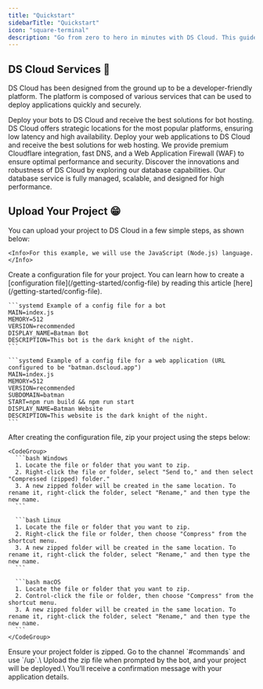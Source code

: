 ```yaml
---
title: "Quickstart"
sidebarTitle: "Quickstart"
icon: "square-terminal"
description: "Go from zero to hero in minutes with DS Cloud. This guide will help you get started with DS Cloud and understand the power of our platform."
---
```


## DS Cloud Services 🚀

DS Cloud has been designed from the ground up to be a developer-friendly platform. The platform is composed of various services that can be used to deploy applications quickly and securely.

<Card title="Bot Hosting" href="/services/bots">
  Deploy your bots to DS Cloud and receive the best solutions for bot hosting.
  DS Cloud offers strategic locations for the most popular platforms, ensuring low latency and high availability.
</Card>

<Card title="Web Hosting" href="/services/web">
  Deploy your web applications to DS Cloud and receive the best solutions for web hosting.
  We provide premium Cloudflare integration, fast DNS, and a Web Application Firewall (WAF) to ensure optimal performance and security.
</Card>

<Card title="Database as a Service" href="/services/database">
    Discover the innovations and robustness of DS Cloud by exploring our database capabilities. Our database service is fully managed, scalable, and designed for high performance.
</Card>

<SnippetIntro2 />

## Upload Your Project 😁

You can upload your project to DS Cloud in a few simple steps, as shown below:

<Steps>
  <Step title="First, read the instructions for your language.">
    <SnippetIntro />

    <Info>For this example, we will use the JavaScript (Node.js) language.</Info>
  </Step>

  <Step title="Create your DS Cloud config file.">
    Create a configuration file for your project. You can learn how to create a [configuration file](/getting-started/config-file) by reading this article [here](/getting-started/config-file).

    ```systemd Example of a config file for a bot
    MAIN=index.js
    MEMORY=512
    VERSION=recommended
    DISPLAY_NAME=Batman Bot
    DESCRIPTION=This bot is the dark knight of the night.
    ```

    ```systemd Example of a config file for a web application (URL configured to be "batman.dscloud.app")
    MAIN=index.js
    MEMORY=512
    VERSION=recommended
    SUBDOMAIN=batman
    START=npm run build && npm run start
    DISPLAY_NAME=Batman Website
    DESCRIPTION=This website is the dark knight of the night.
    ```
  </Step>

  <Step title="ZIP your project.">
    After creating the configuration file, zip your project using the steps below:

    <CodeGroup>
      ```bash Windows
      1. Locate the file or folder that you want to zip.
      2. Right-click the file or folder, select "Send to," and then select "Compressed (zipped) folder."
      3. A new zipped folder will be created in the same location. To rename it, right-click the folder, select "Rename," and then type the new name.
      ```

      ```bash Linux
      1. Locate the file or folder that you want to zip.
      2. Right-click the file or folder, then choose "Compress" from the shortcut menu.
      3. A new zipped folder will be created in the same location. To rename it, right-click the folder, select "Rename," and then type the new name.
      ```

      ```bash macOS
      1. Locate the file or folder that you want to zip.
      2. Control-click the file or folder, then choose "Compress" from the shortcut menu.
      3. A new zipped folder will be created in the same location. To rename it, right-click the folder, select "Rename," and then type the new name.
      ```
    </CodeGroup>
  </Step>

  <Step title="Upload your project. 😉">
    Ensure your project folder is zipped. Go to the channel `#commands` and use `/up`.\
    Upload the zip file when prompted by the bot, and your project will be deployed.\
    You’ll receive a confirmation message with your application details.
  </Step>
</Steps>